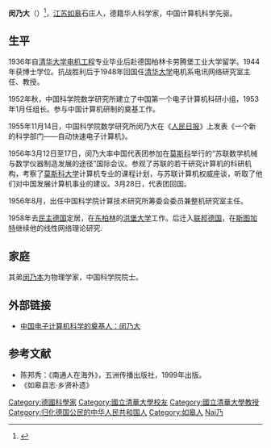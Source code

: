 '''闵乃大'''（{{bd|1931年||catIdx=Min閔}}）<ref>{{Cite web|url=http://www.nthqbwg.org/CLRW_Det.asp?B_ID=68&S_ID=16&P_ID=250|title=中国电子计算机科学奠基人 闵乃大|accessdate=2018-09-17|author=|date=|publisher=|archive-date=2019-08-19|archive-url=https://web.archive.org/web/20190819055832/http://www.nthqbwg.org/CLRW_Det.asp?B_ID=68&S_ID=16&P_ID=250|dead-url=no}}</ref>，[[江苏|江苏]][[如皋|如皋]]石庄人，德籍华人科学家，中国计算机科学先驱。

== 生平 ==
1936年自[[清华大学电机工程|清华大学电机工程]]专业毕业后赴德国柏林卡劳腾堡工业大学留学。1944年获博士学位。抗战胜利后于1948年回国任[[清华大学|清华大学]]电机系电讯网络研究室主任、教授。　

1952年秋，中国科学院数学研究所建立了中国第一个电子计算机科研小组，1953年1月任组长。参与中国计算机研制的奠基工作。

1955年11月14日，中国科学院数学研究所闵乃大在《[[人民日报|人民日报]]》上发表《一个新的科学部门——自动快速电子计算机》。

1956年3月12日至17日，闵乃大率中国代表团参加在[[莫斯科|莫斯科]]举行的“苏联数学机械与数学仪器制造发展的途径”国际会议。参观了苏联的若干研究计算机的科研机构，考察了[[莫斯科大学|莫斯科大学]]计算机专业的课程计划，与苏联计算机权威座谈，听取了他们对中国发展计算机事业的建议。3月28日，代表团回国。

1956年8月，出任中国科学院计算技术研究所筹委会委员兼整机研究室主任。

1958年去[[民主德国|民主德国]]定居，在[[东柏林|东柏林]]的[[洪堡大学|洪堡大学]]工作。后迁入[[联邦德国|联邦德国]]，在[[斯图加特|斯图加特]]继续他的线性网络理论研究.

==家庭==
其弟[[闵乃本|闵乃本]]为物理学家，中国科学院院士。

==外部链接==
*[https://web.archive.org/web/20050502105824/http://www.rugao.gov.cn/html/2004/06/20040617085850-1.htm 中国电子计算机科学的奠基人：闵乃大]

==参考文献==
{{reflist}}
* 陈邦秀：《南通人在海外》，五洲传播出版社，1999年出版。
* 《如皋县志·乡贤补遗》

{{Germany-scientist-stub}}
{{Authority control}}
{{DEFAULTSORT:Min閔}}
[[Category:德國科學家|Category:德國科學家]]
[[Category:國立清華大學校友|Category:國立清華大學校友]]
[[Category:國立清華大學教授|Category:國立清華大學教授]]
[[Category:归化德国公民的中华人民共和国人|Category:归化德国公民的中华人民共和国人]]
[[Category:如皋人|Category:如皋人]]
[[Category:閔姓|Nai乃]]